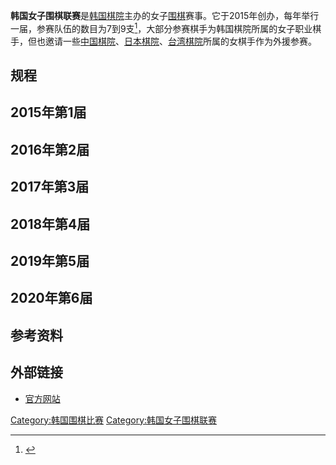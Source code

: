 {{Refimprove|time=2020-08-29T07:08:11+00:00}}
'''韩国女子围棋联赛'''是[[韩国棋院|韩国棋院]]主办的女子[[围棋|围棋]]赛事。它于2015年创办，每年举行一届，参赛队伍的数目为7到9支<ref name="展望">{{cite web |author1=蓝烈 |title=韩国女子围棋辉煌难掩困境 韩女子联赛第六年展望 |url=https://share.yikeweiqi.com/gonews/detail?id=30110 |website=弈客围棋}}</ref>，大部分参赛棋手为韩国棋院所属的女子职业棋手，但也邀请一些[[中国棋院|中国棋院]]、[[日本棋院|日本棋院]]、[[台湾棋院|台湾棋院]]所属的女棋手作为外援参赛。

== 规程 ==

== 2015年第1届 ==
{{main|2015年韩国女子围棋联赛}}

{{2015年韩国女子围棋联赛参赛阵容及常规赛积分}}

== 2016年第2届 ==
{{main|2016年韩国女子围棋联赛}}

{{2016年韩国女子围棋联赛参赛阵容}}

{{2016年韩国女子围棋联赛常规赛积分榜}}

== 2017年第3届 ==
{{main|2017年韩国女子围棋联赛}}

{{2017年韩国女子围棋联赛参赛阵容}}

== 2018年第4届 ==
{{main|2018年韩国女子围棋联赛}}

{{2018年韩国女子围棋联赛参赛阵容}}

== 2019年第5届 ==
{{main|2019年韩国女子围棋联赛}}

{{2019年韩国女子围棋联赛参赛阵容}}

== 2020年第6届 ==
{{main|2020年韩国女子围棋联赛}}

{{2020年韩国女子围棋联赛参赛阵容}}

== 参考资料 ==
{{reflist}}

== 外部链接 ==
*[http://w.baduk.or.kr/ 官方网站] {{ko icon}}

{{韓國圍棋比賽}}
[[Category:韩国围棋比赛|Category:韩国围棋比赛]]
[[Category:韩国女子围棋联赛|Category:韩国女子围棋联赛]]